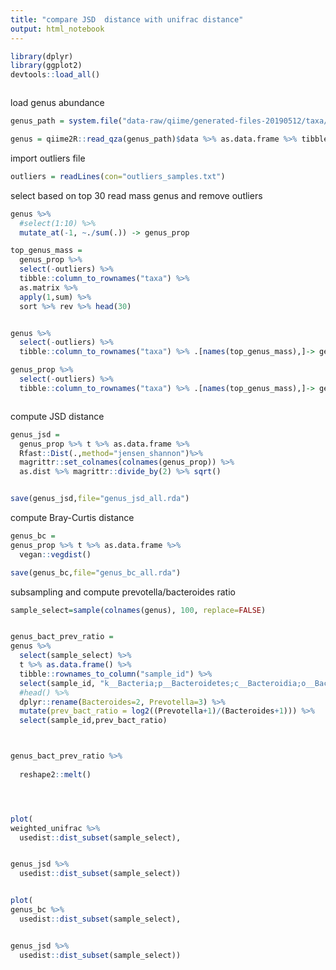 ```yaml
---
title: "compare JSD  distance with unifrac distance"
output: html_notebook
---
```



```r

library(dplyr)
library(ggplot2)
devtools::load_all()



```




load genus abundance
```r

genus_path = system.file("data-raw/qiime/generated-files-20190512/taxa/genus.qza", package = "agp")

genus = qiime2R::read_qza(genus_path)$data %>% as.data.frame %>% tibble::rownames_to_column("taxa")  %>% as_tibble()


```

import outliers file
```r

outliers = readLines(con="outliers_samples.txt")

```



select based on top 30 read mass genus and remove outliers

```r


genus %>%
  #select(1:10) %>%
  mutate_at(-1, ~./sum(.)) -> genus_prop

top_genus_mass = 
  genus_prop %>% 
  select(-outliers) %>%
  tibble::column_to_rownames("taxa") %>% 
  as.matrix %>% 
  apply(1,sum) %>% 
  sort %>% rev %>% head(30)


genus %>%
  select(-outliers) %>%
  tibble::column_to_rownames("taxa") %>% .[names(top_genus_mass),]-> genus

genus_prop %>%
  select(-outliers) %>%
  tibble::column_to_rownames("taxa") %>% .[names(top_genus_mass),]-> genus_prop



```



compute JSD distance
```r

genus_jsd = 
  genus_prop %>% t %>% as.data.frame %>%
  Rfast::Dist(.,method="jensen_shannon")%>% 
  magrittr::set_colnames(colnames(genus_prop)) %>%
  as.dist %>% magrittr::divide_by(2) %>% sqrt()


save(genus_jsd,file="genus_jsd_all.rda")

```


compute Bray-Curtis distance
```r

genus_bc = 
genus_prop %>% t %>% as.data.frame %>%
  vegan::vegdist()

save(genus_bc,file="genus_bc_all.rda")

```


subsampling and compute prevotella/bacteroides ratio
```r

sample_select=sample(colnames(genus), 100, replace=FALSE)


genus_bact_prev_ratio =
genus %>% 
  select(sample_select) %>%
  t %>% as.data.frame() %>% 
  tibble::rownames_to_column("sample_id") %>%
  select(sample_id, "k__Bacteria;p__Bacteroidetes;c__Bacteroidia;o__Bacteroidales;f__Bacteroidaceae;g__Bacteroides","k__Bacteria;p__Bacteroidetes;c__Bacteroidia;o__Bacteroidales;f__Prevotellaceae;g__Prevotella") %>%
  #head() %>%
  dplyr::rename(Bacteroides=2, Prevotella=3) %>%
  mutate(prev_bact_ratio = log2((Prevotella+1)/(Bacteroides+1))) %>%
  select(sample_id,prev_bact_ratio)



genus_bact_prev_ratio %>% 
  
  reshape2::melt()




plot(
weighted_unifrac %>%
  usedist::dist_subset(sample_select),


genus_jsd %>%
  usedist::dist_subset(sample_select))


plot(
genus_bc %>%
  usedist::dist_subset(sample_select),


genus_jsd %>%
  usedist::dist_subset(sample_select))






```



